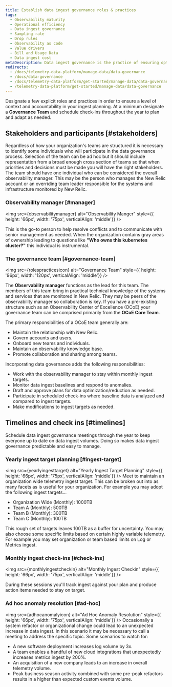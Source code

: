 ```yaml
---
title: Establish data ingest governance roles & practices
tags:
  - Observability maturity
  - Operational efficiency 
  - Data ingest governance
  - Sampling rate
  - Drop rules
  - Observability as code
  - Value drivers
  - Bill and Usage Data
  - Data ingest cost
metaDescription: Data ingest governance is the practice of ensuring optimal value for telemetry data collected. 
redirects:
  - /docs/telemetry-data-platform/manage-data/data-governance
  - /docs/data-governance
  - /docs/telemetry-data-platform/get-started/manage-data/data-governance
  - /telemetry-data-platform/get-started/manage-data/data-governance
---
```



Designate a few explicit roles and practices in order to ensure a level of context and accountability in your ingest planning.  At a minimum designate a **Governance Team** and schedule check-ins throughout the year to plan and adapt as needed.


## Stakeholders and participants [#stakeholders]

Regardless of how your organization's teams are structured it is necessary to identify some individuals who will participate in the data governance process.  Selection of the team can be ad hoc but it should include representation from a broad enough cross section of teams so that when priorities and decisions must be made you will have the right stakeholders.  The team should have one individual who can be considered the overall observability manager.  This may be the person who manages the New Relic account or an overriding team leader responsible for the systems and infrastructure monitored by New Relic.

### Observability manager [#manager]

<img src={observabilitymanager} alt="Observability Manger" style={{ height: '66px', width: '75px', verticalAlign: 'middle'}} />

This is the go-to person to help resolve conflicts and to communicate with senior management as needed.  When the organization contains gray areas of ownership leading to questions like **"Who owns this kubernetes cluster?"** this individual is instrumental.

### The governance team [#governance-team]

<img src={rolespracticesicon} alt="Governance Team" style={{ height: '96px', width: '120px', verticalAlign: 'middle'}} />

The **Observability manager** functions as the lead for this team.  The members of this team bring in practical technical knowledge of the systems and services that are monitored in New Relic.  They may be peers of the observability manager so collaboration is key.
If you have a pre-existing structure such as an Observability Center of Excellence (OCoE) your governance team can be comprised primarily from the **OCoE Core Team**.

The primary responsibilities of a OCoE team generally are:

- Maintain the relationship with New Relic.
- Govern accounts and users.
- Onboard new teams and individuals.
- Maintain an observability knowledge base.
- Promote collaboration and sharing among teams.

Incorporating data governance adds the following responsibilities:

- Work with the observability manager to stay within monthly ingest targets. 
- Monitor data ingest baselines and respond to anomalies.
- Draft and approve plans for data optimization/reduction as needed.
- Participate in scheduled check-ins where baseline data is analyzed and compared to ingest targets.
- Make modifications to ingest targets as needed.

## Timelines and check ins [#timelines]

Schedule data ingest governance meetings through the year to keep everyone up to date on data ingest volumes. Doing so makes data ingest governance predictable and easy to manage. 

### Yearly ingest target planning [#ingest-target]
<img src={yearlyingesttarget} alt="Yearly Ingest Target Planning" style={{ height: '66px', width: '75px', verticalAlign: 'middle'}} />
Meet to maintain an organization wide telemetry ingest target.  This can be broken out into as many facets as is useful for your organization.  For example you may adopt the following ingest targets...

- Organization Wide (Monthly): 1000TB
- Team A (Monthly): 500TB
- Team B (Monthly): 300TB
- Team C (Monthly): 100TB

This rough set of targets leaves 100TB as a buffer for uncertainty. You may also choose some specific limits based on certain highly variable telemetry. For example you may set organization or team based limits on Log or Metrics ingest.
### Monthly ingest check-ins [#check-ins]
<img src={monthlyingestcheckin} alt="Monthly Ingest Checkin" style={{ height: '66px', width: '75px', verticalAlign: 'middle'}} />

During these sessions you'll track ingest against your plan and produce action items needed to stay on target.

### Ad hoc anomaly resolution [#ad-hoc]
<img src={adhocanomalyicon} alt="Ad Hoc Anomaly Resolution" style={{ height: '66px', width: '75px', verticalAlign: 'middle'}} />
Occasionally a system refactor or organizational change could lead to an unexpected increase in data ingest.  In this scenario it may be necessary to call a meeting to address the specific topic.  Some scenarios to watch for:

- A new software deployment increases log volume by 3x.
- A team enables a handful of new cloud integrations that unexpectedly increases metrics ingest by 200%.
- An acquisition of a new company leads to an increase in overall telemetry volume.
- Peak business season activity combined with some pre-peak refactors results in a higher than expected custom events volume.

